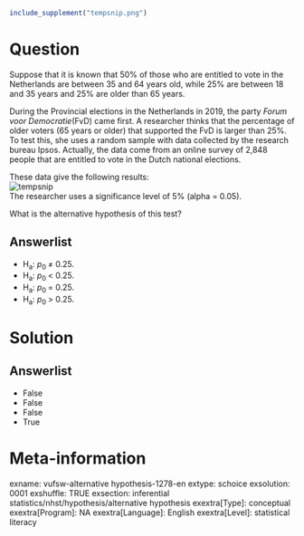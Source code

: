 ```r
include_supplement("tempsnip.png")
```

Question
========
Suppose that it is known that 50% of those who are entitled to vote in
the Netherlands are between 35 and 64 years old, while 25% are between
18 and 35 years and 25% are older than 65 years.  
  
During the Provincial elections in the Netherlands in 2019, the party
*Forum voor Democratie*(FvD) came first. A researcher thinks that the
percentage of older voters (65 years or older) that supported the FvD is
larger than 25%. To test this, she uses a random sample with data
collected by the research bureau Ipsos. Actually, the data come from an
online survey of 2,848 people that are entitled to vote in the Dutch
national elections.  
  
These data give the following results:  
<img src="tempsnip.png" class="fr-fic fr-dii tvcss_2" alt="tempsnip" />  
The researcher uses a significance level of 5% (alpha = 0.05).  
  
What is the alternative hypothesis of this test?

Answerlist
----------
* H<sub>a</sub>: *p*<sub>0 </sub>≠ 0.25.
* H<sub>a</sub>: *p*<sub>0 </sub>&lt; 0.25.
* H<sub>a</sub>: *p*<sub>0 </sub>= 0.25.
* H<sub>a</sub>: *p*<sub>0 </sub>&gt; 0.25.

Solution
========










Answerlist
----------
* False
* False
* False
* True

Meta-information
================
exname: vufsw-alternative hypothesis-1278-en
extype: schoice
exsolution: 0001
exshuffle: TRUE
exsection: inferential statistics/nhst/hypothesis/alternative hypothesis
exextra[Type]: conceptual
exextra[Program]: NA
exextra[Language]: English
exextra[Level]: statistical literacy

